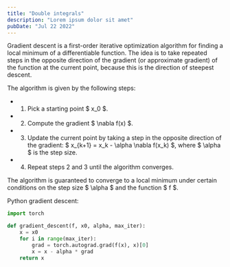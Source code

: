 ```yaml
---
title: "Double integrals"
description: "Lorem ipsum dolor sit amet"
pubDate: "Jul 22 2022"
---
```


Gradient descent is a first-order iterative optimization algorithm for finding a local minimum of a differentiable function. The idea is to take repeated steps in the opposite direction of the gradient (or approximate gradient) of the function at the current point, because this is the direction of steepest descent.

The algorithm is given by the following steps:

- 1. Pick a starting point $ x_0 $.
- 2. Compute the gradient $ \nabla f(x) $.
- 3. Update the current point by taking a step in the opposite direction of the gradient: $ x\_{k+1} = x_k - \alpha \nabla f(x_k) $, where $ \alpha $ is the step size.
- 4. Repeat steps 2 and 3 until the algorithm converges.

The algorithm is guaranteed to converge to a local minimum under certain conditions on the step size $ \alpha $ and the function $ f $.

Python gradient descent:

```py
import torch

def gradient_descent(f, x0, alpha, max_iter):
    x = x0
    for i in range(max_iter):
        grad = torch.autograd.grad(f(x), x)[0]
        x = x - alpha * grad
    return x
```
